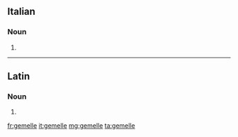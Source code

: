 ==Italian==

===Noun===
{{head|it|plural}} {{f}}

# {{plural of|gemella|lang=it}}

----

==Latin==

===Noun===
{{la-noun-form|gemelle}}

# {{inflection of|gemellus||voc|s|lang=la}}

[[fr:gemelle]]
[[it:gemelle]]
[[mg:gemelle]]
[[ta:gemelle]]